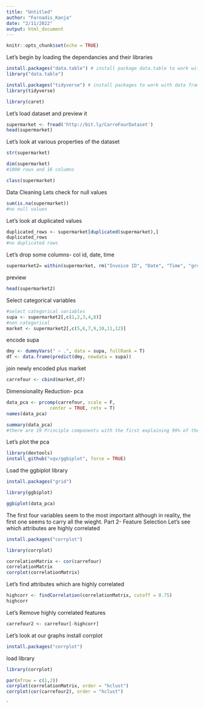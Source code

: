 ```yaml
---
title: "Untitled"
author: "Farnadis_Kanja"
date: "2/11/2022"
output: html_document
---
```


```r
knitr::opts_chunk$set(echo = TRUE)
```
Let's begin by loading the dependancies and their libraries
```r
install.packages("data.table") # install package data.table to work with data tables
library("data.table")
```

```r
install.packages("tidyverse") # install packages to work with data frame - extends into visualization
library(tidyverse)
```

```r
library(caret)
```

Let's load dataset and preview it
```r
supermarket <- fread('http://bit.ly/CarreFourDataset')
head(supermarket)
```
Let's look at various properties of the dataset
```r
str(supermarket)
```

```r
dim(supermarket)
#1000 rows and 16 columns
```

```r
class(supermarket)
```
Data Cleaning
Lets check for null values
```r
sum(is.na(supermarket))
#no null values
```
Let's look at duplicated values
```r
duplicated_rows <- supermarket[duplicated(supermarket),]
duplicated_rows
#no duplicated rows
```
Let's drop some columns- col id, date, time
```r
supermarket2= within(supermarket, rm("Invoice ID", "Date", "Time", "gross margin percentage"))
```
preview 
```r
head(supermarket2)
```


Select categorical variables

```r
#select categorical variables
supa <- supermarket2[,c(1,2,3,4,8)]
#non categorical
market <- supermarket2[,c(5,6,7,9,10,11,12)]

```
encode supa
```r
dmy <- dummyVars(" ~ .", data = supa, fullRank = T)
df <- data.frame(predict(dmy, newdata = supa))
```
join newly encoded plus market
```r
carrefour <- cbind(market,df)


```
Dimensionality Reduction- pca
```r
data_pca <- prcomp(carrefour, scale = F,
                center = TRUE, retx = T)
names(data_pca)
```

```r
summary(data_pca)
#there are 19 Principle components with the first explaining 99% of the total variance
```
Let's plot the pca
```r
library(devtools)
install_github("vqv/ggbiplot", force = TRUE)
```
Load the ggbiplot library
```r
install.packages("grid")
```

```r
library(ggbiplot)
```

```r
ggbiplot(data_pca)
```
The first four variables seem to the most important although in reality, the first one seems to carry all the wieght. 
Part 2- Feature Selection
Let's see which attributes are highly correlated
```r
install.packages("corrplot")
```
```r
library(corrplot)
```

```r
correlationMatrix <- cor(carrefour)
correlationMatrix
corrplot(correlationMatrix)
```
Let's find attributes which are highly correlated
```r
highcorr <- findCorrelation(correlationMatrix, cutoff = 0.75)
highcorr

```
Let's Remove highly correlated features
```r
carrefour2 <- carrefour[-highcorr]
```
Let's look at our graphs
install corrplot
```r
install.packages("corrplot")
```
load library
```r
library(corrplot)
```

```r
par(mfrow = c(1,2))
corrplot(correlationMatrix, order = "hclust")
corrplot(cor(carrefour2), order = "hclust")
```

`


